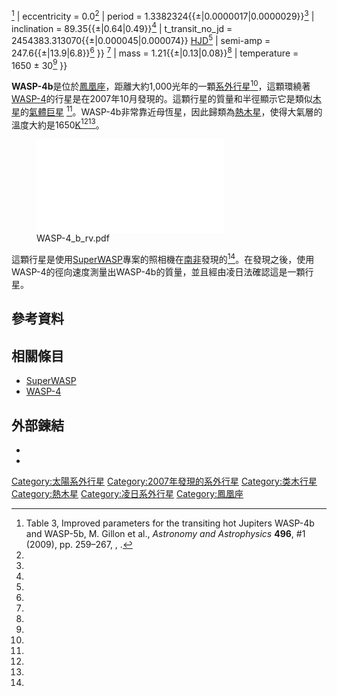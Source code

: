 {{Planetbox begin
| name = WASP-4b
}}
{{Planetbox image
| image = Exoplanet Comparison WASP-4 b.png
| caption = WASP-4b和木星大小的比較
}}

{{Planetbox star
| star = [[WASP-4|WASP-4]]
| constell = [[鳳凰座|鳳凰座]]
| ra = {{RA|23|34|15.06}}<ref name=sb>{{SIMBAD link|WASP+4|WASP-4}}, entry, [[SIMBAD|SIMBAD]].  Accessed on line June 19, 2008.</ref>
| dec = {{DEC|−42|03|41.1}}<ref name=sb />
| app_mag = 12.5<ref name=wasp />
| dist_ly = 1000 ± 160
| dist_pc = 300 ± 50<ref name=wasp />
| class = G7V<ref name=wasp>[http://www.iop.org/EJ/article/1538-4357/675/2/L113/22429.html WASP-4b: A 12th Magnitude Transiting Hot Jupiter in the Southern Hemisphere], D. M. Wilson et al., ''Astrophysical Journal Letters'' '''675''', #2 (March 2008), pp. L113–L116.  {{Bibcode|2008ApJ...675L.113W}}.  {{doi|10.1086/586735}}.</ref>
}}
{{Planetbox orbit
| semimajor = 0.02255{{±|0.00095|0.00065}}<ref name=wasp2>Table 3, Improved parameters for the transiting hot Jupiters WASP-4b and WASP-5b, M. Gillon et al., ''Astronomy and Astrophysics'' '''496''', #1 (2009), pp. 259–267, {{doi|10.1051/0004-6361:200810929}}, {{Bibcode|2009A&A...496..259G}}.</ref>
| eccentricity = 0.0<ref name=wasp2 />
| period = 1.3382324{{±|0.0000017|0.0000029}}<ref name=wasp2 />
| inclination = 89.35{{±|0.64|0.49}}<ref name=wasp2 />
| t_transit_no_jd = 2454383.313070{{±|0.000045|0.000074}} [[Heliocentric_Julian_Date|HJD]]<ref name=wasp2 />
| semi-amp = 247.6{{±|13.9|6.8}}<ref name=wasp2 />
}}
{{Planetbox character
| radius = 1.304{{±|0.054|0.042}}<ref name=wasp2 />
| mass = 1.21{{±|0.13|0.08}}<ref name=wasp2 />
| temperature = 1650 ± 30<ref name=wasp2 />
}}
{{Planetbox discovery
| discovery_date = October 31, 2007<ref name=pr>[http://www.superwasp.org/press_release2/WASP2007_national_pressV5.pdf UK planet hunters announce three new finds] {{Wayback|url=http://www.superwasp.org/press_release2/WASP2007_national_pressV5.pdf |date=20100612233157 }}, press release, WASP project.  Accessed on line June 19, 2008.</ref>
| discoverers = Wilson ''et al.'' ([[SuperWASP|SuperWASP]])
| discovery_method = [[系外行星偵測法#凌日法|凌日法]]
| discovery_site = [[SAAO|SAAO]]
| discovery_status = Published
}}
{{Planetbox reference
| star = WASP-4
| planet = b
}}
{{Planetbox end}}

'''WASP-4b'''是位於[[鳳凰座|鳳凰座]]，距離大約1,000光年的一顆[[系外行星|系外行星]]<ref name=wasp />，這顆環繞著[[WASP-4|WASP-4]]的行星是在2007年10月發現的。這顆行星的質量和半徑顯示它是類似[[木星|木星]]的[[氣體巨星|氣體巨星]] <ref name=pr />。WASP-4b非常靠近母恆星，因此歸類為[[熱木星|熱木星]]，使得大氣層的溫度大約是1650[[熱力學溫標|K]]<ref name=wasp /><ref name=wasp2 />。

[[Image:WASP-4_b_rv.pdf|thumb]]

這顆行星是使用[[SuperWASP|SuperWASP]]專案的照相機在[[南非|南非]]發現的<ref name=pr />。在發現之後，使用WASP-4的徑向速度測量出WASP-4b的質量，並且經由凌日法確認這是一顆行星。 

== 參考資料 ==

{{reflist}}

==相關條目==
* [[超廣角尋找行星|SuperWASP]]
* [[WASP-4|WASP-4]]

== 外部鍊結 ==
{{commonscat-inline|WASP-4 b|WASP-4b}}
* {{cite web |url=http://www.superwasp.org/ |title=SuperWASP Homepage |accessdate=2008-07-02 |work= |publisher= |date= |archive-date=2011-01-31 |archive-url=https://web.archive.org/web/20110131025228/http://www.superwasp.org/ |dead-url=yes }}
* {{cite web |url=http://www.superwasp.org/press_release2/WASP2007_national_pressV5.pdf |format=PDF |title=UK planet hunters announce three new finds |accessdate=2008-07-02 |work= |publisher= |date=2007-10-30 |archive-date=2010-06-12 |archive-url=https://web.archive.org/web/20100612233157/http://superwasp.org/press_release2/WASP2007_national_pressV5.pdf |dead-url=yes }}

{{Sky|23|34|15.06|-|42|03|41.1|1000}}

[[Category:太陽系外行星|Category:太陽系外行星]]
[[Category:2007年發現的系外行星|Category:2007年發現的系外行星]]
[[Category:类木行星|Category:类木行星]]
[[Category:熱木星|Category:熱木星]]
[[Category:凌日系外行星|Category:凌日系外行星]]
[[Category:鳳凰座|Category:鳳凰座]]